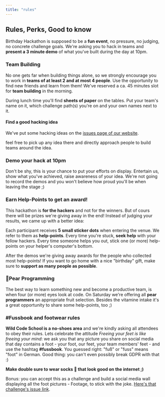 ```yaml
---
title: "rules"
---
```


## Rules, Perks, Good to know

Birthday Hackathon is supposed to be a **fun event**, no pressure, no judging, no concrete challenge goals. We're asking you to hack in teams and **present a 3 minute demo** of what you've built during the day at 10pm.

### Team Building

No one gets far when building things alone, so we strongly encourage you to work in **teams of at least 2 and at most 4 people**. Use the opportunity to find new friends and learn from them! We've reserved a ca. 45 minutes slot for **team building** in the morning.

During lunch time you'll find **sheets of paper** on the tables. Put your team's name on it, which challenge path(s) you're on and your own names next to it. 

#### Find a good hacking idea

We've put some hacking ideas on the [issues page of our website](https://github.com/elmariachi111/birthday-hackathon/issues).

<GithubIssues /> 

feel free to pick up any idea there and directly approach people to build teams around the idea. 

### Demo your hack at 10pm

Don't be shy, this is your chance to put your efforts on display. Entertain us, show what you've achieved, raise awareness of your idea. We're not going to record the demos and you won't believe how proud you'll be when leaving the stage ;) 

### Earn Help-Points to get an award!

<Imasch image="imgDots" height="320px">

This hackathon is **for the hackers** and not for the winners. But of cours there will be prizes we're giving away in the end! Instead of judging your results, we came up with a better idea:

Each participant receives **5 small sticker dots** when entering the venue. We refer to them as **help-points**. Every time you're stuck, **seek help** with your fellow hackers. Every time someone helps you out, stick one (or more) help-points on your helper's computer's bottom. 

After the demos we're giving away awards for the people who collected most help-points! If you want to go home with a nice "birthday" gift, make sure to **support as many people as possible**.
</Imasch>

### 🍐Pear Programming

The best way to learn something new and become a productive team, is when four (or more) eyes look at code. On Saturday we're offering all **pear programmers** an appropriate fruit selection. Besides the vitamine intake it's a great opportunity to share some help-points, too ;)

### #Fussbook and footwear rules

<Imasch image="imgFeet" height="medium">

**Wild Code School is a no-shoes area** and we're kindly asking all attendees to obey their rules. Lets celebrate the attitude *Freeing your feet is like freeing your mind*: we ask you that any picture you share on social media that day contains a foot - your foot, our feet, your team members' feet - and use the hashtag **#fussbook**. You guessed right: "fuß" or "fuss" means "foot" in German. Good thing: you can't even possibly break GDPR with that :)

**Make double sure to wear socks 🧦  that look good on the internet ;)**

Bonus: you can accept this as a challenge and build a social media wall displaying all the foot pictures - Footage, to stick with the joke. [Here's that challenge's issue link](https://github.com/elmariachi111/birthday-hackathon/issues/9).

</Imasch>



